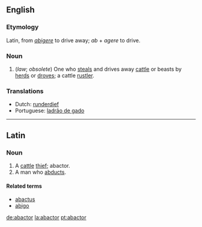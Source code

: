 ==English==

===Etymology===
Latin, from ''[[abigere]]'' to drive away; ''ab'' + ''agere'' to drive.

===Noun===
{{en-noun}}

#(''law''; ''obsolete'') One who [[steal|steals]] and drives away [[cattle]] or beasts by [[herd|herds]] or [[drove|droves]]; a cattle [[rustler]].

===Translations===
*Dutch: [[runderdief]]
* Portuguese: [[ladrão de gado]]

----

==Latin==
===Noun===
{{la-noun|abactor|abactor|abactoris|m|third}}

#A [[cattle]] [[thief]]; abactor.
#A man who [[abduct|abducts]].

====Related terms====
*[[abactus]]
*[[abigo]]

[[de:abactor]]
[[la:abactor]]
[[pt:abactor]]